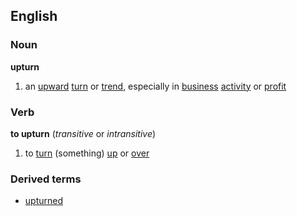 ==English==
===Noun===
'''upturn'''
# an [[upward]] [[turn]] or [[trend]], especially in [[business]] [[activity]] or [[profit]]
===Verb===
'''to upturn'''  (''transitive'' or ''intransitive'')
# to [[turn]] (something) [[up]] or [[over]]
===Derived terms===
*[[upturned]]